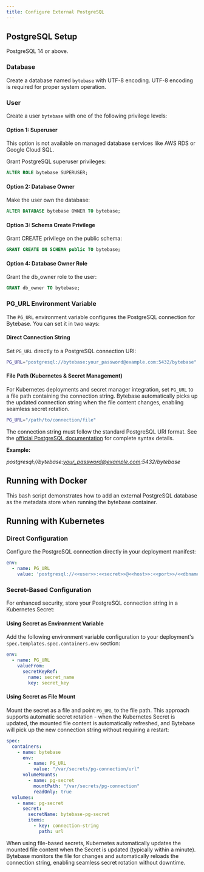 ```yaml
---
title: Configure External PostgreSQL
---
```



## PostgreSQL Setup

PostgreSQL 14 or above.

### Database

Create a database named `bytebase` with UTF-8 encoding. UTF-8 encoding is required for proper system operation.

### User

Create a user `bytebase` with one of the following privilege levels:

#### Option 1: Superuser
<Note>
This option is not available on managed database services like AWS RDS or Google Cloud SQL.
</Note>

Grant PostgreSQL superuser privileges:
```sql
ALTER ROLE bytebase SUPERUSER;
```

#### Option 2: Database Owner
Make the user own the database:
```sql
ALTER DATABASE bytebase OWNER TO bytebase;
```

#### Option 3: Schema Create Privilege
Grant CREATE privilege on the public schema:
```sql
GRANT CREATE ON SCHEMA public TO bytebase;
```

#### Option 4: Database Owner Role
Grant the db_owner role to the user:
```sql
GRANT db_owner TO bytebase;
```

### PG_URL Environment Variable

The `PG_URL` environment variable configures the PostgreSQL connection for Bytebase. You can set it in two ways:

#### Direct Connection String
Set `PG_URL` directly to a PostgreSQL connection URI:
```bash
PG_URL="postgresql://bytebase:your_password@example.com:5432/bytebase"
```

#### File Path (Kubernetes & Secret Management)
For Kubernetes deployments and secret manager integration, set `PG_URL` to a file path containing the connection string. Bytebase automatically picks up the updated connection string when the file content changes, enabling seamless secret rotation.
```bash
PG_URL="/path/to/connection/file"
```

The connection string must follow the standard PostgreSQL URI format. See the [official PostgreSQL documentation](https://www.postgresql.org/docs/current/libpq-connect.html#LIBPQ-CONNSTRING-URIS) for complete syntax details.

**Example:**

_postgresql://bytebase:your_password@example.com:5432/bytebase_

## Running with Docker

This bash script demonstrates how to add an external PostgreSQL database as the metadata store when running the bytebase container.

<TerminalDockerRunPgUrl />

## Running with Kubernetes

### Direct Configuration

Configure the PostgreSQL connection directly in your deployment manifest:

```yaml
env:
  - name: PG_URL
    value: 'postgresql://<<user>>:<<secret>>@<<host>>:<<port>>/<<dbname>>'
```

### Secret-Based Configuration

For enhanced security, store your PostgreSQL connection string in a Kubernetes Secret:

#### Using Secret as Environment Variable

Add the following environment variable configuration to your deployment's `spec.templates.spec.containers.env` section:

```yaml
env:
  - name: PG_URL
    valueFrom:
      secretKeyRef:
        name: secret_name
        key: secret_key
```

#### Using Secret as File Mount

Mount the secret as a file and point `PG_URL` to the file path. This approach supports automatic secret rotation - when the Kubernetes Secret is updated, the mounted file content is automatically refreshed, and Bytebase will pick up the new connection string without requiring a restart:

```yaml
spec:
  containers:
    - name: bytebase
      env:
        - name: PG_URL
          value: "/var/secrets/pg-connection/url"
      volumeMounts:
        - name: pg-secret
          mountPath: "/var/secrets/pg-connection"
          readOnly: true
  volumes:
    - name: pg-secret
      secret:
        secretName: bytebase-pg-secret
        items:
          - key: connection-string
            path: url
```

<Note>
When using file-based secrets, Kubernetes automatically updates the mounted file content when the Secret is updated (typically within a minute). Bytebase monitors the file for changes and automatically reloads the connection string, enabling seamless secret rotation without downtime.
</Note>

